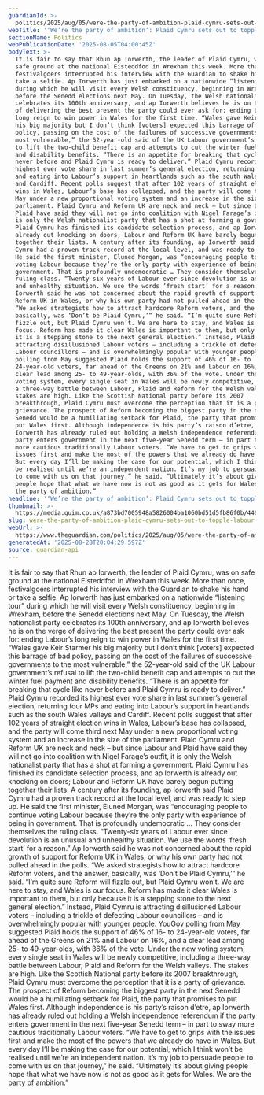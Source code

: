 ```yaml
---
guardianId: >-
  politics/2025/aug/05/were-the-party-of-ambition-plaid-cymru-sets-out-to-topple-labour
webTitle: '‘We’re the party of ambition’: Plaid Cymru sets out to topple Labour'
sectionName: Politics
webPublicationDate: '2025-08-05T04:00:45Z'
bodyText: >-
  It is fair to say that Rhun ap Iorwerth, the leader of Plaid Cymru, was on
  safe ground at the national Eisteddfod in Wrexham this week. More than once,
  festivalgoers interrupted his interview with the Guardian to shake his hand or
  take a selfie. Ap Iorwerth has just embarked on a nationwide “listening tour”
  during which he will visit every Welsh constituency, beginning in Wrexham,
  before the Senedd elections next May. On Tuesday, the Welsh nationalist party
  celebrates its 100th anniversary, and ap Iorwerth believes he is on the verge
  of delivering the best present the party could ever ask for: ending Labour’s
  long reign to win power in Wales for the first time. “Wales gave Keir Starmer
  his big majority but I don’t think [voters] expected this barrage of bad
  policy, passing on the cost of the failures of successive governments to the
  most vulnerable,” the 52-year-old said of the UK Labour government’s refusal
  to lift the two-child benefit cap and attempts to cut the winter fuel payment
  and disability benefits. “There is an appetite for breaking that cycle like
  never before and Plaid Cymru is ready to deliver.” Plaid Cymru recorded its
  highest ever vote share in last summer’s general election, returning four MPs
  and eating into Labour’s support in heartlands such as the south Wales valleys
  and Cardiff. Recent polls suggest that after 102 years of straight election
  wins in Wales, Labour’s base has collapsed, and the party will come third next
  May under a new proportional voting system and an increase in the size of the
  parliament. Plaid Cymru and Reform UK are neck and neck – but since Labour and
  Plaid have said they will not go into coalition with Nigel Farage’s outfit, it
  is only the Welsh nationalist party that has a shot at forming a government.
  Plaid Cymru has finished its candidate selection process, and ap Iorwerth is
  already out knocking on doors; Labour and Reform UK have barely begun putting
  together their lists. A century after its founding, ap Iorwerth said Plaid
  Cymru had a proven track record at the local level, and was ready to step up.
  He said the first minister, Eluned Morgan, was “encouraging people to continue
  voting Labour because they’re the only party with experience of being in
  government. That is profoundly undemocratic … They consider themselves the
  ruling class. “Twenty-six years of Labour ever since devolution is an unusual
  and unhealthy situation. We use the words ‘fresh start’ for a reason.” Ap
  Iorwerth said he was not concerned about the rapid growth of support for
  Reform UK in Wales, or why his own party had not pulled ahead in the polls.
  “We asked strategists how to attract hardcore Reform voters, and the answer,
  basically, was ‘Don’t be Plaid Cymru,’” he said. “I’m quite sure Reform will
  fizzle out, but Plaid Cymru won’t. We are here to stay, and Wales is our
  focus. Reform has made it clear Wales is important to them, but only because
  it is a stepping stone to the next general election.” Instead, Plaid Cymru is
  attracting disillusioned Labour voters – including a trickle of defecting
  Labour councillors – and is overwhelmingly popular with younger people. YouGov
  polling from May suggested Plaid holds the support of 46% of 16- to
  24-year-old voters, far ahead of the Greens on 21% and Labour on 16%, and a
  clear lead among 25- to 49-year-olds, with 36% of the vote. Under the new
  voting system, every single seat in Wales will be newly competitive, including
  a three-way battle between Labour, Plaid and Reform for the Welsh valleys. The
  stakes are high. Like the Scottish National party before its 2007
  breakthrough, Plaid Cymru must overcome the perception that it is a party of
  grievance. The prospect of Reform becoming the biggest party in the next
  Senedd would be a humiliating setback for Plaid, the party that promises to
  put Wales first. Although independence is his party’s raison d’etre, ap
  Iorwerth has already ruled out holding a Welsh independence referendum if the
  party enters government in the next five-year Senedd term – in part to sway
  more cautious traditionally Labour voters. “We have to get to grips with the
  issues first and make the most of the powers that we already do have in Wales.
  But every day I’ll be making the case for our potential, which I think won’t
  be realised until we’re an independent nation. It’s my job to persuade people
  to come with us on that journey,” he said. “Ultimately it’s about giving
  people hope that what we have now is not as good as it gets for Wales. We are
  the party of ambition.”
headline: '‘We’re the party of ambition’: Plaid Cymru sets out to topple Labour'
thumbnail: >-
  https://media.guim.co.uk/a873bd7005948a5826004ba1060bd51d5fb86f0b/446_0_4455_3564/500.jpg
slug: were-the-party-of-ambition-plaid-cymru-sets-out-to-topple-labour
webUrl: >-
  https://www.theguardian.com/politics/2025/aug/05/were-the-party-of-ambition-plaid-cymru-sets-out-to-topple-labour
generatedAt: '2025-08-28T20:04:29.597Z'
source: guardian-api
---
```

It is fair to say that Rhun ap Iorwerth, the leader of Plaid Cymru, was on safe ground at the national Eisteddfod in Wrexham this week. More than once, festivalgoers interrupted his interview with the Guardian to shake his hand or take a selfie. Ap Iorwerth has just embarked on a nationwide “listening tour” during which he will visit every Welsh constituency, beginning in Wrexham, before the Senedd elections next May. On Tuesday, the Welsh nationalist party celebrates its 100th anniversary, and ap Iorwerth believes he is on the verge of delivering the best present the party could ever ask for: ending Labour’s long reign to win power in Wales for the first time. “Wales gave Keir Starmer his big majority but I don’t think [voters] expected this barrage of bad policy, passing on the cost of the failures of successive governments to the most vulnerable,” the 52-year-old said of the UK Labour government’s refusal to lift the two-child benefit cap and attempts to cut the winter fuel payment and disability benefits. “There is an appetite for breaking that cycle like never before and Plaid Cymru is ready to deliver.” Plaid Cymru recorded its highest ever vote share in last summer’s general election, returning four MPs and eating into Labour’s support in heartlands such as the south Wales valleys and Cardiff. Recent polls suggest that after 102 years of straight election wins in Wales, Labour’s base has collapsed, and the party will come third next May under a new proportional voting system and an increase in the size of the parliament. Plaid Cymru and Reform UK are neck and neck – but since Labour and Plaid have said they will not go into coalition with Nigel Farage’s outfit, it is only the Welsh nationalist party that has a shot at forming a government. Plaid Cymru has finished its candidate selection process, and ap Iorwerth is already out knocking on doors; Labour and Reform UK have barely begun putting together their lists. A century after its founding, ap Iorwerth said Plaid Cymru had a proven track record at the local level, and was ready to step up. He said the first minister, Eluned Morgan, was “encouraging people to continue voting Labour because they’re the only party with experience of being in government. That is profoundly undemocratic … They consider themselves the ruling class. “Twenty-six years of Labour ever since devolution is an unusual and unhealthy situation. We use the words ‘fresh start’ for a reason.” Ap Iorwerth said he was not concerned about the rapid growth of support for Reform UK in Wales, or why his own party had not pulled ahead in the polls. “We asked strategists how to attract hardcore Reform voters, and the answer, basically, was ‘Don’t be Plaid Cymru,’” he said. “I’m quite sure Reform will fizzle out, but Plaid Cymru won’t. We are here to stay, and Wales is our focus. Reform has made it clear Wales is important to them, but only because it is a stepping stone to the next general election.” Instead, Plaid Cymru is attracting disillusioned Labour voters – including a trickle of defecting Labour councillors – and is overwhelmingly popular with younger people. YouGov polling from May suggested Plaid holds the support of 46% of 16- to 24-year-old voters, far ahead of the Greens on 21% and Labour on 16%, and a clear lead among 25- to 49-year-olds, with 36% of the vote. Under the new voting system, every single seat in Wales will be newly competitive, including a three-way battle between Labour, Plaid and Reform for the Welsh valleys. The stakes are high. Like the Scottish National party before its 2007 breakthrough, Plaid Cymru must overcome the perception that it is a party of grievance. The prospect of Reform becoming the biggest party in the next Senedd would be a humiliating setback for Plaid, the party that promises to put Wales first. Although independence is his party’s raison d’etre, ap Iorwerth has already ruled out holding a Welsh independence referendum if the party enters government in the next five-year Senedd term – in part to sway more cautious traditionally Labour voters. “We have to get to grips with the issues first and make the most of the powers that we already do have in Wales. But every day I’ll be making the case for our potential, which I think won’t be realised until we’re an independent nation. It’s my job to persuade people to come with us on that journey,” he said. “Ultimately it’s about giving people hope that what we have now is not as good as it gets for Wales. We are the party of ambition.”
